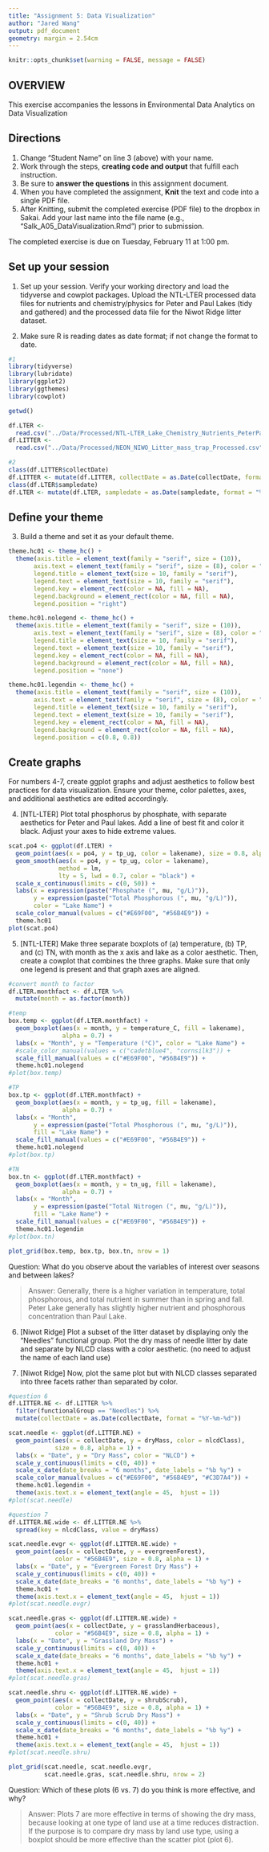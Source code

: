 ```yaml
---
title: "Assignment 5: Data Visualization"
author: "Jared Wang"
output: pdf_document
geometry: margin = 2.54cm
---
```

```r
knitr::opts_chunk$set(warning = FALSE, message = FALSE)
```

## OVERVIEW

This exercise accompanies the lessons in Environmental Data Analytics on Data Visualization 

## Directions
1. Change "Student Name" on line 3 (above) with your name.
3. Work through the steps, **creating code and output** that fulfill each instruction.
4. Be sure to **answer the questions** in this assignment document.
6. When you have completed the assignment, **Knit** the text and code into a single PDF file.
8. After Knitting, submit the completed exercise (PDF file) to the dropbox in Sakai. Add your last name into the file name (e.g., "Salk_A05_DataVisualization.Rmd") prior to submission.

The completed exercise is due on Tuesday, February 11 at 1:00 pm.



## Set up your session 
1. Set up your session. Verify your working directory and load the tidyverse and cowplot packages. Upload the NTL-LTER processed data files for nutrients and chemistry/physics for Peter and Paul Lakes (tidy and gathered) and the processed data file for the Niwot Ridge litter dataset. 

2. Make sure R is reading dates as date format; if not change the format to date.

```r
#1
library(tidyverse)
library(lubridate)
library(ggplot2)
library(ggthemes)
library(cowplot)

getwd()

df.LTER <- 
  read.csv("../Data/Processed/NTL-LTER_Lake_Chemistry_Nutrients_PeterPaul_Processed.csv")
df.LITTER <- 
  read.csv("../Data/Processed/NEON_NIWO_Litter_mass_trap_Processed.csv")

#2
class(df.LITTER$collectDate)
df.LITTER <- mutate(df.LITTER, collectDate = as.Date(collectDate, format = "%Y-%m-%d"))
class(df.LTER$sampledate)
df.LTER <- mutate(df.LTER, sampledate = as.Date(sampledate, format = "%Y-%m-%d"))
```

## Define your theme
3. Build a theme and set it as your default theme.

```r
theme.hc01 <- theme_hc() +
  theme(axis.title = element_text(family = "serif", size = (10)),
       axis.text = element_text(family = "serif", size = (8), color = "black"), 
       legend.title = element_text(size = 10, family = "serif"),
       legend.text = element_text(size = 10, family = "serif"),
       legend.key = element_rect(color = NA, fill = NA),
       legend.background = element_rect(color = NA, fill = NA),
       legend.position = "right")

theme.hc01.nolegend <- theme_hc() +
  theme(axis.title = element_text(family = "serif", size = (10)),
       axis.text = element_text(family = "serif", size = (8), color = "black"), 
       legend.title = element_text(size = 10, family = "serif"),
       legend.text = element_text(size = 10, family = "serif"),
       legend.key = element_rect(color = NA, fill = NA),
       legend.background = element_rect(color = NA, fill = NA),
       legend.position = "none")

theme.hc01.legendin <- theme_hc() +
  theme(axis.title = element_text(family = "serif", size = (10)),
       axis.text = element_text(family = "serif", size = (8), color = "black"), 
       legend.title = element_text(size = 10, family = "serif"),
       legend.text = element_text(size = 10, family = "serif"),
       legend.key = element_rect(color = NA, fill = NA),
       legend.background = element_rect(color = NA, fill = NA),
       legend.position = c(0.8, 0.8))
```

## Create graphs
For numbers 4-7, create ggplot graphs and adjust aesthetics to follow best practices for data visualization. Ensure your theme, color palettes, axes, and additional aesthetics are edited accordingly.

4. [NTL-LTER] Plot total phosphorus by phosphate, with separate aesthetics for Peter and Paul lakes. Add a line of best fit and color it black. Adjust your axes to hide extreme values.

```r

scat.po4 <- ggplot(df.LTER) +
  geom_point(aes(x = po4, y = tp_ug, color = lakename), size = 0.8, alpha = 1) +
  geom_smooth(aes(x = po4, y = tp_ug, color = lakename), 
              method = lm, 
              lty = 5, lwd = 0.7, color = "black") +
  scale_x_continuous(limits = c(0, 50)) +
  labs(x = expression(paste("Phosphate (", mu, "g/L)")), 
       y = expression(paste("Total Phosphorous (", mu, "g/L)")),
       color = "Lake Name") +
  scale_color_manual(values = c("#E69F00", "#56B4E9")) + 
  theme.hc01
plot(scat.po4)

```


5. [NTL-LTER] Make three separate boxplots of (a) temperature, (b) TP, and (c) TN, with month as the x axis and lake as a color aesthetic. Then, create a cowplot that combines the three graphs. Make sure that only one legend is present and that graph axes are aligned.

```r
#convert month to factor
df.LTER.monthfact <- df.LTER %>%
  mutate(month = as.factor(month))

#temp
box.temp <- ggplot(df.LTER.monthfact) +
  geom_boxplot(aes(x = month, y = temperature_C, fill = lakename), 
               alpha = 0.7) +
  labs(x = "Month", y = "Temperature (°C)", color = "Lake Name") + 
  #scale_color_manual(values = c("cadetblue4", "cornsilk3")) +
  scale_fill_manual(values = c("#E69F00", "#56B4E9")) +
  theme.hc01.nolegend
#plot(box.temp)

#TP
box.tp <- ggplot(df.LTER.monthfact) +
  geom_boxplot(aes(x = month, y = tp_ug, fill = lakename), 
               alpha = 0.7) +
  labs(x = "Month", 
       y = expression(paste("Total Phosphorous (", mu, "g/L)")), 
       fill = "Lake Name") +
  scale_fill_manual(values = c("#E69F00", "#56B4E9")) +
  theme.hc01.nolegend
#plot(box.tp)

#TN
box.tn <- ggplot(df.LTER.monthfact) +
  geom_boxplot(aes(x = month, y = tn_ug, fill = lakename), 
               alpha = 0.7) +
  labs(x = "Month", 
       y = expression(paste("Total Nitrogen (", mu, "g/L)")), 
       fill = "Lake Name") + 
  scale_fill_manual(values = c("#E69F00", "#56B4E9")) + 
  theme.hc01.legendin
#plot(box.tn)

plot_grid(box.temp, box.tp, box.tn, nrow = 1)
```

Question: What do you observe about the variables of interest over seasons and between lakes?

> Answer: Generally, there is a higher variation in temperature, total phosphorous, and total nutrient in summer than in spring and fall. Peter Lake generally has slightly higher nutrient and phosphorous concentration than Paul Lake.

6. [Niwot Ridge] Plot a subset of the litter dataset by displaying only the "Needles" functional group. Plot the dry mass of needle litter by date and separate by NLCD class with a color aesthetic. (no need to adjust the name of each land use)

7. [Niwot Ridge] Now, plot the same plot but with NLCD classes separated into three facets rather than separated by color. 

```r
#question 6
df.LITTER.NE <- df.LITTER %>%
  filter(functionalGroup == "Needles") %>%
  mutate(collectDate = as.Date(collectDate, format = "%Y-%m-%d"))

scat.needle <- ggplot(df.LITTER.NE) +
  geom_point(aes(x = collectDate, y = dryMass, color = nlcdClass),
             size = 0.8, alpha = 1) +
  labs(x = "Date", y = "Dry Mass", color = "NLCD") + 
  scale_y_continuous(limits = c(0, 40)) +
  scale_x_date(date_breaks = "6 months", date_labels = "%b %y") +
  scale_color_manual(values = c("#E69F00", "#56B4E9", "#C3D7A4")) + 
  theme.hc01.legendin +
  theme(axis.text.x = element_text(angle = 45,  hjust = 1))
#plot(scat.needle)

#question 7
df.LITTER.NE.wide <- df.LITTER.NE %>%
  spread(key = nlcdClass, value = dryMass)

scat.needle.evgr <- ggplot(df.LITTER.NE.wide) + 
  geom_point(aes(x = collectDate, y = evergreenForest), 
             color = "#56B4E9", size = 0.8, alpha = 1) + 
  labs(x = "Date", y = "Evergreen Forest Dry Mass") + 
  scale_y_continuous(limits = c(0, 40)) + 
  scale_x_date(date_breaks = "6 months", date_labels = "%b %y") + 
  theme.hc01 +
  theme(axis.text.x = element_text(angle = 45,  hjust = 1))
#plot(scat.needle.evgr)

scat.needle.gras <- ggplot(df.LITTER.NE.wide) + 
  geom_point(aes(x = collectDate, y = grasslandHerbaceous), 
             color = "#56B4E9", size = 0.8, alpha = 1) + 
  labs(x = "Date", y = "Grassland Dry Mass") + 
  scale_y_continuous(limits = c(0, 40)) + 
  scale_x_date(date_breaks = "6 months", date_labels = "%b %y") + 
  theme.hc01 +
  theme(axis.text.x = element_text(angle = 45,  hjust = 1))
#plot(scat.needle.gras)

scat.needle.shru <- ggplot(df.LITTER.NE.wide) + 
  geom_point(aes(x = collectDate, y = shrubScrub), 
             color = "#56B4E9", size = 0.8, alpha = 1) + 
  labs(x = "Date", y = "Shrub Scrub Dry Mass") + 
  scale_y_continuous(limits = c(0, 40)) + 
  scale_x_date(date_breaks = "6 months", date_labels = "%b %y") + 
  theme.hc01 +
  theme(axis.text.x = element_text(angle = 45,  hjust = 1))
#plot(scat.needle.shru)

plot_grid(scat.needle, scat.needle.evgr, 
          scat.needle.gras, scat.needle.shru, nrow = 2)
```

Question: Which of these plots (6 vs. 7) do you think is more effective, and why? 

> Answer:  Plots 7 are more effective in terms of showing the dry mass, because looking at one type of land use at a time reduces distraction. If the purpose is to compare dry mass by land use type, using a boxplot should be more effective than the scatter plot (plot 6).